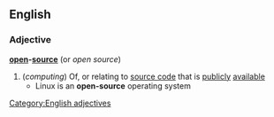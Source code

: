 ==English==
===Adjective===
'''[[open]]-[[source]]''' (or ''open source'')
#(''computing'') Of, or relating to [[source code]] that is [[publicly]] [[available]]
#* Linux is an '''open-source''' operating system
[[Category:English adjectives]]
